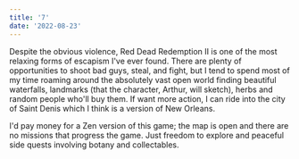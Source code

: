 ```yaml
---
title: '7'
date: '2022-08-23'
---
```


Despite the obvious violence, Red Dead Redemption II is one of the most relaxing forms of escapism I've ever found. There are plenty of opportunities to shoot bad guys, steal, and fight, but I tend to spend most of my time roaming around the absolutely vast open world finding beautiful waterfalls, landmarks (that the character, Arthur, will sketch), herbs and random people who'll buy them. If want more action, I can ride into the city of Saint Denis which I think is a version of New Orleans.

I'd pay money for a Zen version of this game; the map is open and there are no missions that progress the game. Just freedom to explore and peaceful side quests involving botany and collectables.
